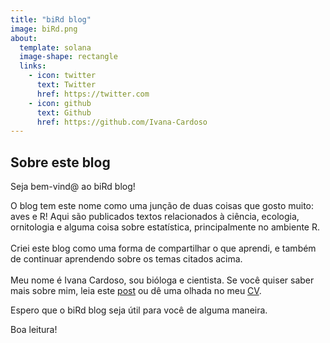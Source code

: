 ```yaml
---
title: "biRd blog"
image: biRd.png
about: 
  template: solana
  image-shape: rectangle
  links:
    - icon: twitter
      text: Twitter
      href: https://twitter.com
    - icon: github
      text: Github
      href: https://github.com/Ivana-Cardoso
---
```


## Sobre este blog

Seja bem-vind\@ ao biRd blog!

O blog tem este nome como uma junção de duas coisas que gosto muito: aves e R! Aqui são publicados textos relacionados à ciência, ecologia, ornitologia e alguma coisa sobre estatística, principalmente no ambiente R. \
\
Criei este blog como uma forma de compartilhar o que aprendi, e também de continuar aprendendo sobre os temas citados acima. \
\
Meu nome é Ivana Cardoso, sou bióloga e cientista. Se você quiser saber mais sobre mim, leia este [post](https://anotherecoblog.wordpress.com/2020/05/28/ciencia-amazonia-e-o-chamado-para-a-aventura/#more-1971) ou dê uma olhada no meu [CV](..CV.Rmd).

Espero que o biRd blog seja útil para você de alguma maneira.

Boa leitura!
